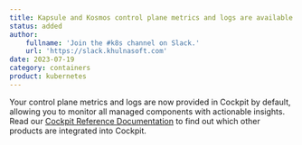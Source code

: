 ```yaml
---
title: Kapsule and Kosmos control plane metrics and logs are available in Cockpit!
status: added
author:
    fullname: 'Join the #k8s channel on Slack.'
    url: 'https://slack.khulnasoft.com'
date: 2023-07-19
category: containers
product: kubernetes
---
```


Your control plane metrics and logs are now provided in Cockpit by default, allowing you to monitor all managed components with actionable insights. Read our [Cockpit Reference Documentation](https://www.khulnasoft.com/en/docs/observability/cockpit/reference-content/cockpit-limitations/#product-integration-into-cockpit) to find out which other products are integrated into Cockpit.

